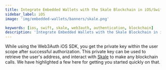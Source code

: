 ```yaml
---
title: Integrate Embedded Wallets with the Skale Blockchain in iOS/Swift Applications
sidebar_label: iOS
image: 'img/embedded-wallets/banners/skale.png'

keywords: [ios, swift, skale, web3auth, authentication, blockchain]
description: 'Integrate Embedded Wallets with the Skale Blockchain in iOS/Swift Applications | Embedded Wallets'
---
```



<SEO
  title="Integrate Embedded Wallets with the Skale Blockchain in iOS/Swift Applications"
  description="Integrate Embedded Wallets with the Skale Blockchain in iOS/Swift Applications | Embedded Wallets"
  image="https://docs.metamask.io/img/embedded-wallets/banners/skale.png"
  slug="/embedded-wallets/connect-blockchain/evm/skale/ios"
/>

While using the Web3Auth iOS SDK, you get the private key within the user scope after successful authorization. This private key can be used to retrieve the user's address, and interact with [Skale](https://skale.space/) to make any blockchain calls. We have highlighted a few here for getting you started quickly on that.

<EVMInteraction />

